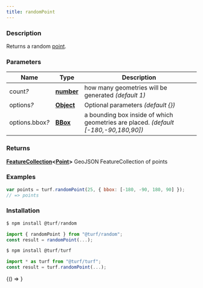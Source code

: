 ```yaml
---
title: randomPoint
---
```



### Description

Returns a random [point](point).

### Parameters

| Name                 | Type                                                                                            | Description                                                                         |
| -------------------- | ----------------------------------------------------------------------------------------------- | ----------------------------------------------------------------------------------- |
| count<i>?</i>        | **[number](https://developer.mozilla.org/docs/Web/JavaScript/Reference/Global_Objects/Number)** | how many geometries will be generated _(default 1)_                                 |
| options<i>?</i>      | **[Object](https://developer.mozilla.org/docs/Web/JavaScript/Reference/Global_Objects/Object)** | Optional parameters _(default &#123;&#125;)_                                        |
| options.bbox<i>?</i> | **[BBox](https://tools.ietf.org/html/rfc7946#section-5)**                                       | a bounding box inside of which geometries are placed. _(default [-180,-90,180,90])_ |

### Returns

**[FeatureCollection](https://tools.ietf.org/html/rfc7946#section-3.3)&lt;[Point](https://tools.ietf.org/html/rfc7946#section-3.1.2)&gt;** GeoJSON FeatureCollection of points

### Examples

```javascript
var points = turf.randomPoint(25, { bbox: [-180, -90, 180, 90] });
// => points
```

### Installation

```javascript
$ npm install @turf/random

import { randomPoint } from "@turf/random";
const result = randomPoint(...);
```

```javascript
$ npm install @turf/turf

import * as turf from "@turf/turf";
const result = turf.randomPoint(...);
```

<!-- Expose turf as global var for experimenting in the browser console -->

<BrowserOnly>{() => <WindowTurfGlobal turf={turf} />}</BrowserOnly>
